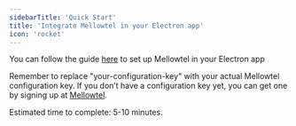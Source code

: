 ```yaml
---
sidebarTitle: 'Quick Start'
title: 'Integrate Mellowtel in your Electron app'
icon: 'rocket'
---
```

You can follow the guide [here](https://github.com/mellowtel-inc/mellowtel-electron) to set up Mellowtel in your Electron app

Remember to replace "your-configuration-key" with your actual Mellowtel configuration key. If you don’t have a configuration key yet, you can get one by signing up at [Mellowtel](https://www.mellowtel.com/mellowtel-auth/).

Estimated time to complete: 5-10 minutes.
